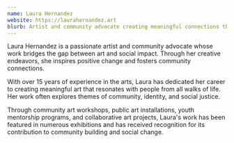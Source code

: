 ```yaml
---
name: Laura Hernandez
website: https://laurahernandez.art
blurb: Artist and community advocate creating meaningful connections through art, bridging cultural traditions with contemporary expression.
---
```


Laura Hernandez is a passionate artist and community advocate whose work bridges the gap between art and social impact. Through her creative endeavors, she inspires positive change and fosters community connections.

With over 15 years of experience in the arts, Laura has dedicated her career to creating meaningful art that resonates with people from all walks of life. Her work often explores themes of community, identity, and social justice.

Through community art workshops, public art installations, youth mentorship programs, and collaborative art projects, Laura's work has been featured in numerous exhibitions and has received recognition for its contribution to community building and social change. 